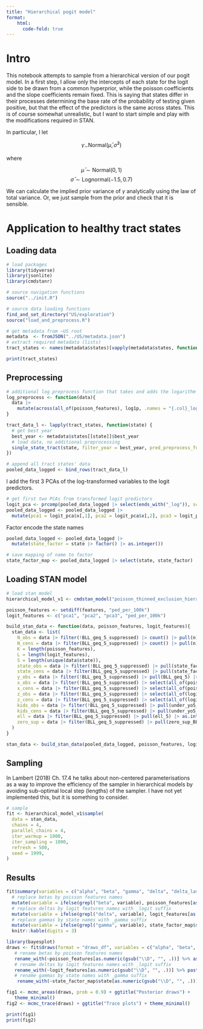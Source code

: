 ```yaml
---
title: "Hierarchical pogit model"
format:
    html:
      code-fold: true
---
```


# Intro

This notebook attempts to sample from a hierarchical version of our pogit model. In a first step, I allow only the intercepts of each state for the logit side to be drawn from a common hyperprior, while the poisson coefficients and the slope coefficients remain fixed. This is saying that states differ in their processes determining the base rate of the probability of testing given positive, but that the effect of the predictors is the same across states. This is of course somewhat unrealistic, but I want to start simple and play with the modifications required in STAN.

In particular, I let

$$\gamma_ \sim \text{Normal}(\bar{\mu},\bar{\sigma}^2)$$

where

$$\bar{\mu} \sim \text{Normal}(0,1)$$ $$\bar{\sigma} \sim \text{Lognormal}(-1.5,0.7)$$

We can calculate the implied prior variance of $\gamma$ analytically using the law of total variance. Or, we just sample from the prior and check that it is sensible.

# Application to healthy tract states

## Loading data

```r
# load packages
library(tidyverse)
library(jsonlite)
library(cmdstanr)

# source navigation functions
source("../init.R")

# source data loading functions
find_and_set_directory("US/exploration")
source("load_and_preprocess.R")
```

```r
# get metadata from ~US root
metadata  <- fromJSON("../US/metadata.json")
# extract required metadata (lists)
tract_states <- names(metadata$states)[vapply(metadata$states, function(x) x$geography == "tract" && is.null(x$issues), logical(1))]

print(tract_states)
```

## Preprocessing

```r
# additional log preprocess function that takes and adds the logarithm of the logit features
log_preprocess <- function(data){
  data |>
    mutate(across(all_of(poisson_features), log1p, .names = "{.col}_log"))
}

tract_data_l <- lapply(tract_states, function(state) {
  # get best year
  best_year <- metadata$states[[state]]$best_year
  # load data, no additional preprocessing
  single_state_tract(state, filter_year = best_year, pred_preprocess_func = log_preprocess)
})

# append all tract states' data
pooled_data_logged <- bind_rows(tract_data_l)
```

I add the first 3 PCAs of the log-transformed variables to the logit predictors.

```r
# get first two PCAs from transformed logit predictors
logit_pca <- prcomp(pooled_data_logged |> select(ends_with("_log")), scale = TRUE, center = TRUE)
pooled_data_logged <- pooled_data_logged |>
  mutate(pca1 = logit_pca$x[,1], pca2 = logit_pca$x[,2], pca3 = logit_pca$x[,3])
```

Factor encode the state names

```r
pooled_data_logged <- pooled_data_logged |>
  mutate(state_factor = state |> factor() |> as.integer())

# save mapping of name to factor
state_factor_map <- pooled_data_logged |> select(state, state_factor) |> distinct()
```

## Loading STAN model

```r
# load stan model
hierarchical_model_v1 <- cmdstan_model("poisson_thinned_exclusion_hierarchical.stan")

poisson_features <- setdiff(features, "ped_per_100k")
logit_features <- c("pca1", "pca2", "pca3", "ped_per_100k")

build_stan_data <- function(data, poisson_features, logit_features){
  stan_data <- list(
    N_obs = data |> filter(!BLL_geq_5_suppressed) |> count() |> pull(n),
    N_cens = data |> filter(BLL_geq_5_suppressed) |> count() |> pull(n),
    K = length(poisson_features),
    L = length(logit_features),
    S = length(unique(data$state)),
    state_obs = data |> filter(!BLL_geq_5_suppressed) |> pull(state_factor),
    state_cens = data |> filter(BLL_geq_5_suppressed) |> pull(state_factor),
    y_obs = data |> filter(!BLL_geq_5_suppressed) |> pull(BLL_geq_5) |> as.numeric(),
    x_obs = data |> filter(!BLL_geq_5_suppressed) |> select(all_of(poisson_features)),
    x_cens = data |> filter(BLL_geq_5_suppressed) |> select(all_of(poisson_features)),
    z_obs = data |> filter(!BLL_geq_5_suppressed) |> select(all_of(logit_features)),
    z_cens = data |> filter(BLL_geq_5_suppressed) |> select(all_of(logit_features)),
    kids_obs = data |> filter(!BLL_geq_5_suppressed) |> pull(under_yo5_ppl),
    kids_cens = data |> filter(BLL_geq_5_suppressed) |> pull(under_yo5_ppl),
    ell = data |> filter(BLL_geq_5_suppressed) |> pull(ell_5) |> as.integer(),
    zero_sup = data |> filter(BLL_geq_5_suppressed) |> pull(zero_sup_BLL_5) |> as.integer()
  )
}

stan_data <- build_stan_data(pooled_data_logged, poisson_features, logit_features)
```

## Sampling

In Lambert (2018) Ch. 17.4 he talks about non-centered parameterisations as a way to improve the efficiency of the sampler in hierarchical models by avoiding sub-optimal local step (lengths) of the sampler. I have not yet implemented this, but it is something to consider.

```r
# sample
fit <- hierarchical_model_v1$sample(
  data = stan_data, 
  chains = 4,
  parallel_chains = 4,
  iter_warmup = 1000,
  iter_sampling = 1000,
  refresh = 500,
  seed = 1999,
)
```

## Results

```r
fit$summary(variables = c("alpha", "beta", "gamma", "delta", "delta_last")) |>
  # replace betas by poisson features names
  mutate(variable = ifelse(grepl("beta", variable), poisson_features[as.numeric(gsub("\\D", "", variable))], variable)) |>
  # replace deltas by logit features names with _logit suffix
  mutate(variable = ifelse(grepl("delta", variable), logit_features[as.numeric(gsub("\\D", "", variable))] %>% paste0("_logit"), variable)) |> 
  # replace gammas by state names with _gamma suffix
  mutate(variable = ifelse(grepl("gamma", variable), state_factor_map$state[as.numeric(gsub("\\D", "", variable))] %>% paste0("_gamma"), variable)) |>
  knitr::kable(digits = 3)
```

```r
library(bayesplot)
draws <- fit$draws(format = "draws_df", variables = c("alpha", "beta", "gamma", "delta", "delta_last")) |>
   # rename betas by poisson features names
   rename_with(~poisson_features[as.numeric(gsub("\\D", "", .))] %>% as.character(), starts_with("beta")) |>
   # rename deltas by logit features names with _logit suffix
   rename_with(~logit_features[as.numeric(gsub("\\D", "", .))] %>% paste0("_logit"), starts_with("delta")) |>
   # rename gammas by state names with _gamma suffix
    rename_with(~state_factor_map$state[as.numeric(gsub("\\D", "", .))] %>% paste0("_gamma"), starts_with("gamma"))

fig1 <- mcmc_areas(draws, prob = 0.9) + ggtitle("Posterior draws") +
   theme_minimal()
fig2 <- mcmc_trace(draws) + ggtitle("Trace plots") + theme_minimal()

print(fig1)
print(fig2)
```
